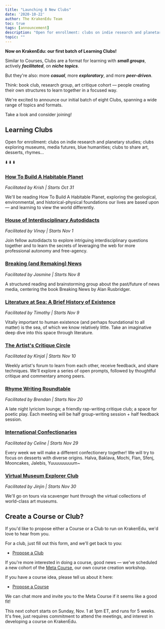 ```yaml
---
title: "Launching 8 New Clubs"
date: '2020-10-22'
author: The KrakenEdu Team
toc: true
tags: [announcement]
description: "Open for enrollment: clubs on indie research and planetary studies; clubs exploring museums, media futures, blue humanities; clubs to share art, desserts, rhymes…"
topic: ""
---
```



**Now on KrakenEdu: our first batch of Learning Clubs!**

Similar to Courses, Clubs are a format for learning with ***small groups***, actively ***facilitated***, on ***niche topics***.

But they're also: more ***casual***, more ***exploratory***, and more ***peer-driven***. 

Think: book club, research group, art critique cohort — people creating their own structures to learn together in a focused way.

We're excited to announce our initial batch of eight Clubs, spanning a wide range of topics and formats. 

Take a look and consider joining!


## Learning Clubs

Open for enrollment: clubs on indie research and planetary studies; clubs exploring museums, media futures, blue humanities; clubs to share art, desserts, rhymes…

⬇️ ⬇️ ⬇️ 

### [How To Build A Habitable Planet](https://app.krakenedu.com/courses/book-club-on-how-to-build-a-habitable-planet/44/cohorts/37)

*Facilitated by Krish | Starts Oct 31*

We'll be reading How To Build A Habitable Planet, exploring the geological, environmental, and historical-physical foundations our lives are based upon — and learning to view the world differently.


### [House of Interdisciplinary Autodidacts](https://app.krakenedu.com/courses/house-of-interdisciplinary-autodidacts/42/cohorts/35)

*Facilitated by Vinay | Starts Nov 1*

Join fellow autodidacts to explore intriguing interdisciplinary questions together and to learn the secrets of leveraging the web for more professional autonomy and free-agency.


### [Breaking (and Remaking) News](https://app.krakenedu.com/courses/breaking-and-remaking-news/41/cohorts/41)

*Facilitated by Jasmine | Starts Nov 8*

A structured reading and brainstorming group about the past/future of news media, centering the book Breaking News by Alan Rusbridger.


### [Literature at Sea: A Brief History of Existence](https://app.krakenedu.com/courses/literature-at-sea-a-brief-history-of-existence/39/cohorts/34)

*Facilitated by Timothy | Starts Nov 9*

Vitally important to human existence (and perhaps foundational to all matter) is the sea, of which we know relatively little. Take an imaginative deep dive into this space through literature.


### [The Artist's Critique Circle](https://app.krakenedu.com/courses/the-artists-critique-circle/45/cohorts/36)

*Facilitated by Kinjal | Starts Nov 10*

Weekly artist's forum to learn from each other, receive feedback, and share techniques. We'll explore a series of open prompts, followed by thoughtful critique and commentary among peers.


### [Rhyme Writing Roundtable](https://app.krakenedu.com/courses/rhyme-writing-roundtable/36/cohorts/30)

*Facilitated by Brendan | Starts Nov 20*

A late night lyricism lounge; a friendly rap-writing critique club; a space for poetic play. Each meeting will be half group-writing session + half feedback session.


### [International Confectionaries](https://app.krakenedu.com/courses/international-confectionaries/43/cohorts/33)

*Facilitated by Celine | Starts Nov 29*

Every week we will make a different confectionery together! We will try to focus on desserts with diverse origins. Halva, Baklava, Mochi, Flan, Sfenj, Mooncakes, Jalebis, Yuuuuuuuuum~


### [Virtual Museum Explorer Club](https://app.krakenedu.com/courses/virtual-museum-explorer-club/38/cohorts/31)

*Facilitated by Jinjin | Starts Nov 30*

We'll go on tours via scavenger hunt through the virtual collections of world-class art museums.


## Create a Course or Club?

If you'd like to propose either a Course or a Club to run on KrakenEdu, we'd love to hear from you.

For a club, just fill out this form, and we'll get back to you:

- [Propose a Club](https://app.krakenedu.com/forms/propose-club)

If you're more interested in doing a course, good news — we've scheduled a new cohort of the [Meta Course](https://app.krakenedu.com/courses/the-meta-course/1), our own course creation workshop.

If you have a course idea, please tell us about it here:

- [Propose a Course](https://app.krakenedu.com/forms/propose-course)

We can chat more and invite you to the Meta Course if it seems like a good fit!

This next cohort starts on Sunday, Nov. 1 at 1pm ET, and runs for 5 weeks. It's free, just requires commitment to attend the meetings, and interest in developing a course on KrakenEdu.